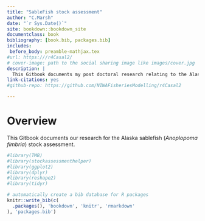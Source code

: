 ```yaml
--- 
title: "SableFish stock assessment"
author: "C.Marsh"
date: "`r Sys.Date()`"
site: bookdown::bookdown_site
documentclass: book
bibliography: [book.bib, packages.bib]
includes:
 before_body: preamble-mathjax.tex
#url: https:///r4Casal2/
# cover-image: path to the social sharing image like images/cover.jpg
description: |
  This Gitbook documents my post doctoral research relating to the Alaskan Sablefish fishery.
link-citations: yes
#github-repo: https://github.com/NIWAFisheriesModelling/r4Casal2

---
```


# Overview

This Gitbook documents our research for the Alaska sablefish (*Anoplopoma fimbria*) stock assessment.


```r
#library(TMB)
#library(stockassessmenthelper)
#library(ggplot2)
#library(dplyr)
#library(reshape2)
#library(tidyr)
```
```r
# automatically create a bib database for R packages
knitr::write_bib(c(
  .packages(), 'bookdown', 'knitr', 'rmarkdown'
), 'packages.bib')
```
